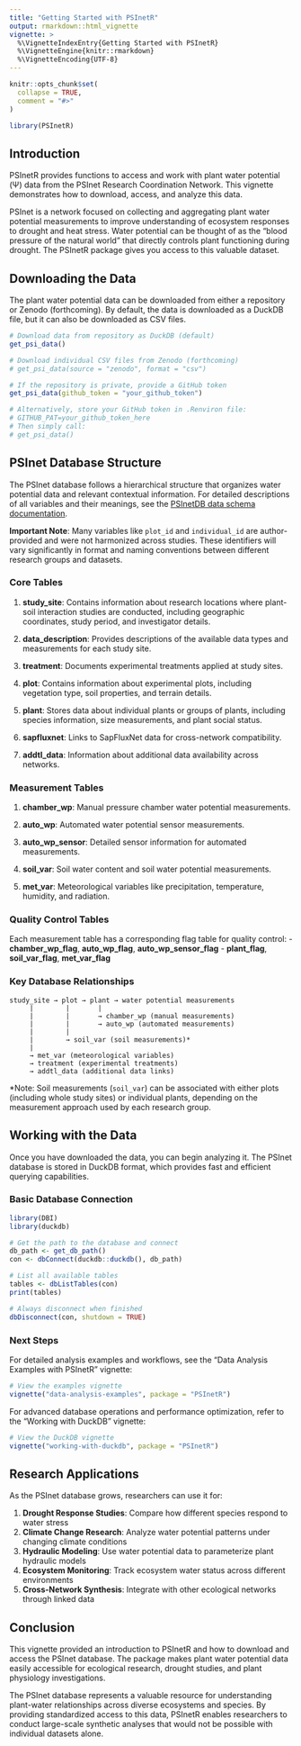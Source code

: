 ```yaml
---
title: "Getting Started with PSInetR"
output: rmarkdown::html_vignette
vignette: >
  %\VignetteIndexEntry{Getting Started with PSInetR}
  %\VignetteEngine{knitr::rmarkdown}
  %\VignetteEncoding{UTF-8}
---
```


```r
knitr::opts_chunk$set(
  collapse = TRUE,
  comment = "#>"
)
```

```r
library(PSInetR)
```

## Introduction

PSInetR provides functions to access and work with plant water potential (Ψ) data from the PSInet Research Coordination Network. This vignette demonstrates how to download, access, and analyze this data.

PSInet is a network focused on collecting and aggregating plant water potential measurements to improve understanding of ecosystem responses to drought and heat stress. Water potential can be thought of as the "blood pressure of the natural world" that directly controls plant functioning during drought. The PSInetR package gives you access to this valuable dataset.

## Downloading the Data

The plant water potential data can be downloaded from either a repository or Zenodo (forthcoming). By default, the data is downloaded as a DuckDB file, but it can also be downloaded as CSV files.

```r
# Download data from repository as DuckDB (default)
get_psi_data()

# Download individual CSV files from Zenodo (forthcoming)
# get_psi_data(source = "zenodo", format = "csv")

# If the repository is private, provide a GitHub token
get_psi_data(github_token = "your_github_token")

# Alternatively, store your GitHub token in .Renviron file:
# GITHUB_PAT=your_github_token_here
# Then simply call:
# get_psi_data()
```


## PSInet Database Structure

The PSInet database follows a hierarchical structure that organizes water potential data and relevant contextual information. For detailed descriptions of all variables and their meanings, see the [PSInetDB data schema documentation](https://github.com/PSInetRCN/PSInetDB/blob/main/docs/schema/data_schema.md).

**Important Note**: Many variables like `plot_id` and `individual_id` are author-provided and were not harmonized across studies. These identifiers will vary significantly in format and naming conventions between different research groups and datasets.

### Core Tables

1. **study_site**: Contains information about research locations where plant-soil interaction studies are conducted, including geographic coordinates, study period, and investigator details.

2. **data_description**: Provides descriptions of the available data types and measurements for each study site.

3. **treatment**: Documents experimental treatments applied at study sites.

4. **plot**: Contains information about experimental plots, including vegetation type, soil properties, and terrain details.

5. **plant**: Stores data about individual plants or groups of plants, including species information, size measurements, and plant social status.

6. **sapfluxnet**: Links to SapFluxNet data for cross-network compatibility.

7. **addtl_data**: Information about additional data availability across networks.

### Measurement Tables

1. **chamber_wp**: Manual pressure chamber water potential measurements.

2. **auto_wp**: Automated water potential sensor measurements.

3. **auto_wp_sensor**: Detailed sensor information for automated measurements.

4. **soil_var**: Soil water content and soil water potential measurements.

5. **met_var**: Meteorological variables like precipitation, temperature, humidity, and radiation.

### Quality Control Tables

Each measurement table has a corresponding flag table for quality control:
- **chamber_wp_flag**, **auto_wp_flag**, **auto_wp_sensor_flag**
- **plant_flag**, **soil_var_flag**, **met_var_flag**

### Key Database Relationships

```
study_site → plot → plant → water potential measurements
     |        |       |
     |        |       → chamber_wp (manual measurements)
     |        |       → auto_wp (automated measurements)
     |        |
     |        → soil_var (soil measurements)*
     |
     → met_var (meteorological variables)
     → treatment (experimental treatments)
     → addtl_data (additional data links)
```

*Note: Soil measurements (`soil_var`) can be associated with either plots (including whole study sites) or individual plants, depending on the measurement approach used by each research group.

## Working with the Data

Once you have downloaded the data, you can begin analyzing it. The PSInet database is stored in DuckDB format, which provides fast and efficient querying capabilities.

### Basic Database Connection

```r
library(DBI)
library(duckdb)

# Get the path to the database and connect
db_path <- get_db_path()
con <- dbConnect(duckdb::duckdb(), db_path)

# List all available tables
tables <- dbListTables(con)
print(tables)

# Always disconnect when finished
dbDisconnect(con, shutdown = TRUE)
```

### Next Steps

For detailed analysis examples and workflows, see the "Data Analysis Examples with PSInetR" vignette:

```r
# View the examples vignette
vignette("data-analysis-examples", package = "PSInetR")
```

For advanced database operations and performance optimization, refer to the "Working with DuckDB" vignette:

```r
# View the DuckDB vignette
vignette("working-with-duckdb", package = "PSInetR")
```

## Research Applications

As the PSInet database grows, researchers can use it for:

1. **Drought Response Studies**: Compare how different species respond to water stress
2. **Climate Change Research**: Analyze water potential patterns under changing climate conditions
3. **Hydraulic Modeling**: Use water potential data to parameterize plant hydraulic models
4. **Ecosystem Monitoring**: Track ecosystem water status across different environments
5. **Cross-Network Synthesis**: Integrate with other ecological networks through linked data

## Conclusion

This vignette provided an introduction to PSInetR and how to download and access the PSInet database. The package makes plant water potential data easily accessible for ecological research, drought studies, and plant physiology investigations.

The PSInet database represents a valuable resource for understanding plant-water relationships across diverse ecosystems and species. By providing standardized access to this data, PSInetR enables researchers to conduct large-scale synthetic analyses that would not be possible with individual datasets alone.

